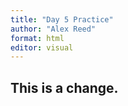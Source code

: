 ```yaml
---
title: "Day 5 Practice"
author: "Alex Reed"
format: html
editor: visual
---
```


## This is a change.
